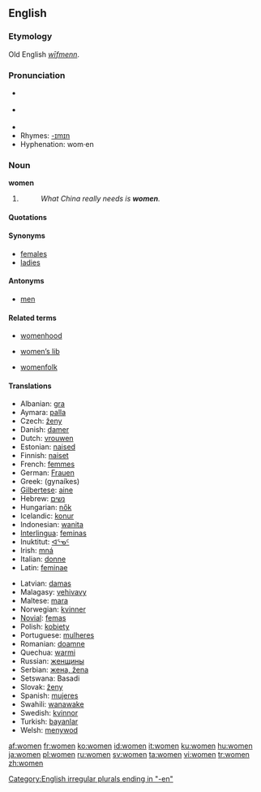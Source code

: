 ==English==

{{rank|speak|land|why|357|women|cried|general|king}}

===Etymology===
Old English ''[[wīfmenn]]''.

===Pronunciation===
* {{RP}} {{IPA|/ˈwɪmɪn/}}
* {{US}} {{IPA|/ˈwɪmən/}}
* {{audio|en-uk-women.ogg|Audio (UK)}}
* Rhymes: [[Rhymes:English:-ɪmɪn|-ɪmɪn]]
* Hyphenation: wom·en

===Noun===
'''women''' {{p}}

# {{irregular plural of|woman#English|woman}}
#: ''What China really needs is '''women'''.''

====Quotations====
{{seecites}}

====Synonyms====
* [[females]]
* [[ladies]]

====Antonyms====
* [[men]]

====Related terms====
{{rel-top3|Related terms}}
* [[womenhood]]
{{rel-mid3}}
* [[women's lib|women’s lib]]
{{rel-mid3}}
* [[womenfolk]]
{{rel-bottom}}

====Translations====
{{trans-top|Plural of woman}}
* Albanian: [[gra]]
* Aymara: [[palla]]
* Czech: [[ženy]]
* Danish: [[damer]]
* Dutch: [[vrouwen]]
* Estonian: [[naised]]
* Finnish: [[naiset]]
* French: [[femmes]]
* German: [[Frauen]]
* Greek: {{t|el|γυναίκες|f|p}} (gynaíkes)
* [[Gilbertese]]: [[aine]]
* Hebrew: [[נשים]]
* Hungarian: [[nők]]
* Icelandic: [[konur]]
* Indonesian: [[wanita]]
* [[Interlingua]]: [[feminas]]
* Inuktitut: [[ᐊᕐᓀᑦ]]
* Irish: [[mná]]
* Italian: [[donne]]
* Latin: [[feminae]]
{{trans-mid}}
* Latvian: [[damas]] 
* Malagasy: [[vehivavy]]
* Maltese: [[mara]]
* Norwegian: [[kvinner]]
* [[Novial]]: [[femas]]
* Polish: [[kobiety]]
* Portuguese: [[mulheres]]
* Romanian: [[doamne]]
* Quechua: [[warmi]]
* Russian: [[женщины]]
* Serbian: [[жена, žena]]
* Setswana: Basadi
* Slovak: [[ženy]]
* Spanish: [[mujeres]]
* Swahili: [[wanawake]]
* Swedish: [[kvinnor]]
* Turkish: [[bayanlar]]
* Welsh: [[menywod]] {{f}}{{p}}
{{trans-bottom}}

[[Category:English irregular plurals ending in "-en"]]

[[af:women]]
[[fr:women]]
[[ko:women]]
[[id:women]]
[[it:women]]
[[ku:women]]
[[hu:women]]
[[ja:women]]
[[pl:women]]
[[ru:women]]
[[sv:women]]
[[ta:women]]
[[vi:women]]
[[tr:women]]
[[zh:women]]
